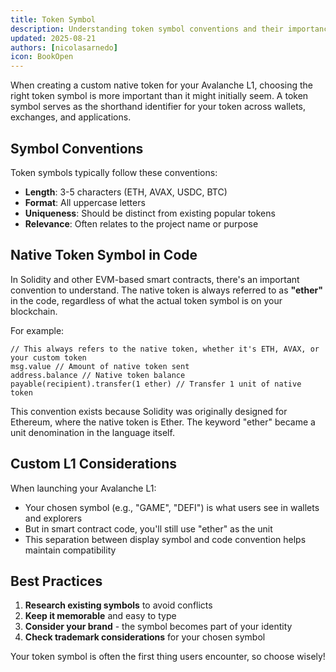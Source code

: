 ```yaml
---
title: Token Symbol
description: Understanding token symbol conventions and their importance in blockchain ecosystems
updated: 2025-08-21
authors: [nicolasarnedo]
icon: BookOpen
---
```


When creating a custom native token for your Avalanche L1, choosing the right token symbol is more important than it might initially seem. A token symbol serves as the shorthand identifier for your token across wallets, exchanges, and applications.

## Symbol Conventions

Token symbols typically follow these conventions:
- **Length**: 3-5 characters (ETH, AVAX, USDC, BTC)
- **Format**: All uppercase letters
- **Uniqueness**: Should be distinct from existing popular tokens
- **Relevance**: Often relates to the project name or purpose

## Native Token Symbol in Code

In Solidity and other EVM-based smart contracts, there's an important convention to understand. The native token is always referred to as **"ether"** in the code, regardless of what the actual token symbol is on your blockchain.

For example:
```solidity
// This always refers to the native token, whether it's ETH, AVAX, or your custom token
msg.value // Amount of native token sent
address.balance // Native token balance
payable(recipient).transfer(1 ether) // Transfer 1 unit of native token
```

This convention exists because Solidity was originally designed for Ethereum, where the native token is Ether. The keyword "ether" became a unit denomination in the language itself.

## Custom L1 Considerations

When launching your Avalanche L1:
- Your chosen symbol (e.g., "GAME", "DEFI") is what users see in wallets and explorers
- But in smart contract code, you'll still use "ether" as the unit
- This separation between display symbol and code convention helps maintain compatibility

## Best Practices

1. **Research existing symbols** to avoid conflicts
2. **Keep it memorable** and easy to type
3. **Consider your brand** - the symbol becomes part of your identity
4. **Check trademark considerations** for your chosen symbol

Your token symbol is often the first thing users encounter, so choose wisely!